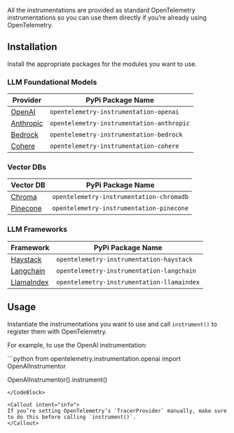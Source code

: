 All the instrumentations are provided as standard OpenTelemetry instrumentations so you can use them directly if you’re already using OpenTelemetry.

## Installation

Install the appropriate packages for the modules you want to use.

### LLM Foundational Models

| Provider | PyPi Package Name                    |
|----------|-------------------------------------|
| [OpenAI](https://pypi.org/project/opentelemetry-instrumentation-openai/)   | `opentelemetry-instrumentation-openai`|
| [Anthropic](https://pypi.org/project/opentelemetry-instrumentation-anthropic/)| `opentelemetry-instrumentation-anthropic`|
| [Bedrock](https://pypi.org/project/opentelemetry-instrumentation-bedrock/)  | `opentelemetry-instrumentation-bedrock`|
| [Cohere](https://pypi.org/project/opentelemetry-instrumentation-cohere/)   | `opentelemetry-instrumentation-cohere`|

### Vector DBs

| Vector DB | PyPi Package Name                    |
|----------|-------------------------------------|
| [Chroma](https://pypi.org/project/opentelemetry-instrumentation-chromadb/)   | `opentelemetry-instrumentation-chromadb`|
| [Pinecone](https://pypi.org/project/opentelemetry-instrumentation-pinecone/)| `opentelemetry-instrumentation-pinecone`|

### LLM Frameworks

| Framework | PyPi Package Name                    |
|----------|-------------------------------------|
| [Haystack](https://pypi.org/project/opentelemetry-instrumentation-haystack/)   | `opentelemetry-instrumentation-haystack`|
| [Langchain](https://pypi.org/project/opentelemetry-instrumentation-langchain/)| `opentelemetry-instrumentation-langchain`|
| [LlamaIndex](https://pypi.org/project/opentelemetry-instrumentation-llamaindex/)  | `opentelemetry-instrumentation-llamaindex`|

## Usage

Instantiate the instrumentations you want to use and call `instrument()` to register them with OpenTelemetry.

For example, to use the OpenAI instrumentation:

<CodeBlock title="Python">
```python
from opentelemetry.instrumentation.openai import OpenAIInstrumentor

OpenAIInstrumentor().instrument()
```
</CodeBlock>

<Callout intent="info">
If you’re setting OpenTelemetry’s `TracerProvider` manually, make sure to do this before calling `instrument()`.
</Callout>